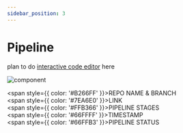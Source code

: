 ```yaml
---
sidebar_position: 3
---
```


# Pipeline

plan to do [interactive code editor](https://docusaurus.io/docs/markdown-features/code-blocks#interactive-code-editor) here

![component](./img/pipeline.png)

<span style={{ color: '#B266FF' }}>REPO NAME & BRANCH</span>
<br />
<span style={{ color: '#7EA6E0' }}>LINK</span>
<br />
<span style={{ color: '#FFB366' }}>PIPELINE STAGES</span>
<br />
<span style={{ color: '#66FFFF' }}>TIMESTAMP</span>
<br />
<span style={{ color: '#66FFB3' }}>PIPELINE STATUS</span>
<br />
